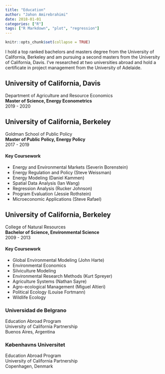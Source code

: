 ```yaml
---
title: "Education"
author: "Jahon Amirebrahimi"
date: 2018-01-01
categories: ["R"]
tags: ["R Markdown", "plot", "regression"]
---
```


```r
knitr::opts_chunk$set(collapse = TRUE)
```

I hold a top ranked bachelors and masters degree from the University of California, Berkeley and am pursuing a second masters from the University of California, Davis. I've researched at two universities abroad and hold a certificate in project management from the University of Adelaide.

## University of California, Davis
Department of Agriculture and Resource Economics  
**Master of Science, Energy Econometrics**  
2019 - 2020

## University of California, Berkeley
Goldman School of Public Policy  
**Master of Public Policy, Energy Policy**  
2017 - 2019  

#### Key Coursework
* Energy and Environmental Markets (Severin Borenstein)
* Energy Regulation and Policy (Steve Weissman)
* Energy Modeling (Daniel Kammen)
* Spatial Data Analysis (Ian Wang)
* Regression Analysis (Rucker Johnson)
* Program Evaluation (Jessie Rothstein)
* Microeconomic Applications (Steve Rafael)

## University of California, Berkeley
College of Natural Resources  
**Bachelor of Science, Environmental Science**   
2009 - 2013  

#### Key Coursework
* Global Environmental Modeling (John Harte)
* Environmental Economics 
* Silviculture Modeling
* Environmental Research Methods (Kurt Spreyer)
* Agriculture Systems (Nathan Sayre)
* Agro-ecological Management (Miguel Altieri)
* Political Ecology (Louise Fortmann)
* Wildlife Ecology

### Universidad de Belgrano
Education Abroad Program  
University of California Partnership  
Buenos Aires, Argentina  

### Københavns Universitet
Education Abroad Program  
University of California Partnership  
Copenhagen, Denmark  